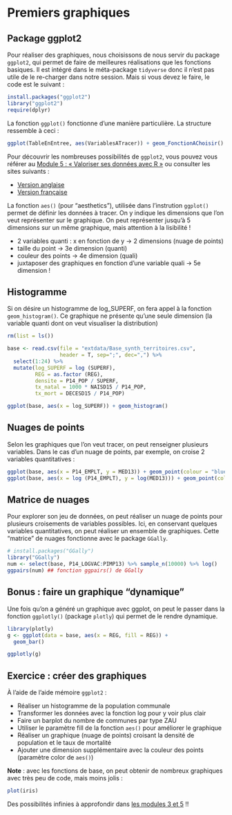 # Premiers graphiques

## Package ggplot2
Pour réaliser des graphiques, nous choisissons de nous servir du package `ggplot2`, qui permet de faire de meilleures réalisations que les fonctions basiques. Il est intégré dans le méta-package `tidyverse` donc il n'est pas utile de le re-charger dans notre session. Mais si vous devez le faire, le code est le suivant :

```r
install.packages("ggplot2")
library("ggplot2")
require(dplyr)
```

La fonction `ggplot()` fonctionne d'une manière particulière. La structure ressemble à ceci :

```r
ggplot(TableEnEntree, aes(VariablesATracer)) + geom_FonctionAChoisir()
```

Pour découvrir les nombreuses possibilités de `ggplot2`, vous pouvez vous référer au [Module 5 : « Valoriser ses données avec R »](https://mtes-mct.github.io/parcours_r_module_datavisualisation/) ou consulter les sites suivants :

- [Version anglaise](http://www.sthda.com/english/wiki/ggplot2-barplots-quick-start-guide-r-software-and-data-visualization)
- [Version française](http://www.sthda.com/french/wiki/ggplot2)

La fonction `aes()` (pour "aesthetics"), utilisée dans l'instrution `ggplot()` permet de définir les données à tracer. On y indique les dimensions que l'on veut représenter sur le graphique. On peut représenter jusqu'à 5 dimensions sur un même graphique, mais attention à la lisibilité !

- 2 variables quanti : x en fonction de y $\rightarrow$ 2 dimensions (nuage de points)
- taille du point $\rightarrow$ 3e dimension (quanti)
- couleur des points $\rightarrow$ 4e dimension (quali)
- juxtaposer des graphiques en fonction d'une variable quali $\rightarrow$ 5e dimension !

## Histogramme
Si on désire un histogramme de log_SUPERF, on fera appel à la fonction `geom_histogram()`. Ce graphique ne présente qu'une seule dimension (la variable quanti dont on veut visualiser la distribution)

```r
rm(list = ls())

base <- read.csv(file = "extdata/Base_synth_territoires.csv",
                 header = T, sep=";", dec=",") %>% 
  select(1:24) %>% 
  mutate(log_SUPERF = log (SUPERF),
         REG = as.factor (REG),
         densite = P14_POP / SUPERF,
         tx_natal = 1000 * NAISD15 / P14_POP,
         tx_mort = DECESD15 / P14_POP)

ggplot(base, aes(x = log_SUPERF)) + geom_histogram()
```

## Nuages de points

Selon les graphiques que l'on veut tracer, on peut renseigner plusieurs variables. Dans le cas d'un nuage de points, par exemple, on croise 2 variables quantitatives :

```r
ggplot(base, aes(x = P14_EMPLT, y = MED13)) + geom_point(colour = "blue")
ggplot(base, aes(x = log (P14_EMPLT), y = log(MED13))) + geom_point(colour = "blue")
```


## Matrice de nuages

Pour explorer son jeu de données, on peut réaliser un nuage de points pour plusieurs croisements de variables possibles. Ici, en conservant quelques variables quantitatives, on peut réaliser un ensemble de graphiques. Cette "matrice" de nuages fonctionne avec le package `GGally`. 

```r
# install.packages("GGally")
library("GGally") 
num <- select(base, P14_LOGVAC:PIMP13) %>% sample_n(10000) %>% log() 
ggpairs(num) ## fonction ggpairs() de GGally
```

## Bonus : faire un graphique "dynamique"

Une fois qu'on a généré un graphique avec ggplot, on peut le passer dans la fonction `ggplotly()` (package `plotly`) qui permet de le rendre dynamique. 

```r
library(plotly)
g <- ggplot(data = base, aes(x = REG, fill = REG)) +
  geom_bar()

ggplotly(g)
```

## Exercice : créer des graphiques

À l'aide de l'aide mémoire `ggplot2` :

- Réaliser un histogramme de la population communale
- Transformer les données avec la fonction log pour y voir plus clair
- Faire un barplot du nombre de communes par type ZAU
- Utiliser le paramètre fill de la fonction `aes()` pour améliorer le graphique
- Réaliser un graphique (nuage de points) croisant la densité de population et le taux de mortalité
- Ajouter une dimension supplémentaire avec la couleur des points (paramètre color de `aes()`)

**Note** : avec les fonctions de base, on peut obtenir de nombreux graphiques avec très peu de code, mais moins jolis :

```r
plot(iris)
```

Des possibilités infinies à approfondir dans [les modules 3 et 5](https://mtes-mct.github.io/parcours-r/) !!